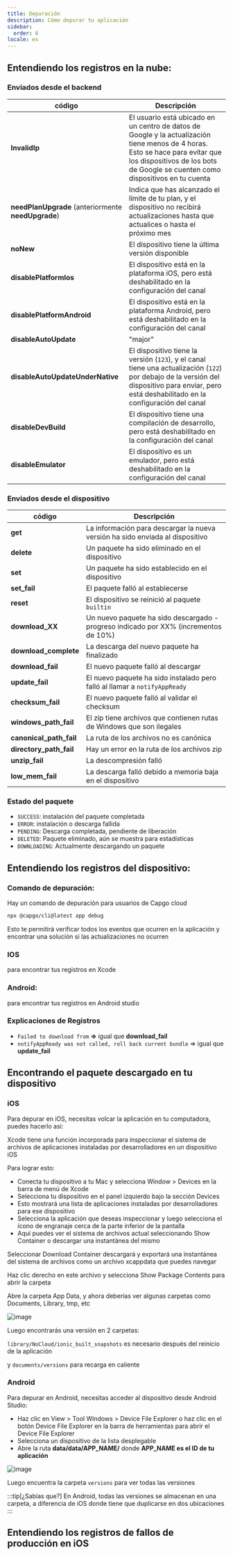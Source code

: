 ```yaml
---
title: Depuración
description: Cómo depurar tu aplicación
sidebar:
  order: 6
locale: es
---
```



## Entendiendo los registros en la nube:

### Enviados desde el backend

| código                          | Descripción                                                                                                                                                                 |
| ------------------------------------------------ | --------------------------------------------------------------------------------------------------------------------------------------------------------------------------- |
| **InvalidIp**                                    | El usuario está ubicado en un centro de datos de Google y la actualización tiene menos de 4 horas. Esto se hace para evitar que los dispositivos de los bots de Google se cuenten como dispositivos en tu cuenta |
| **needPlanUpgrade** (anteriormente **needUpgrade**) | Indica que has alcanzado el límite de tu plan, y el dispositivo no recibirá actualizaciones hasta que actualices o hasta el próximo mes                                  |
| **noNew**                                        | El dispositivo tiene la última versión disponible                                                                                                                                |
| **disablePlatformIos**                           | El dispositivo está en la plataforma iOS, pero está deshabilitado en la configuración del canal                                                                                            |
| **disablePlatformAndroid**                       | El dispositivo está en la plataforma Android, pero está deshabilitado en la configuración del canal                                                                                        |
| **disableAutoUpdate**                            | "major" | "minor" | "version_number" | "none"                                       |
| **disableAutoUpdateUnderNative**                 | El dispositivo tiene la versión (`123`), y el canal tiene una actualización (`122`) por debajo de la versión del dispositivo para enviar, pero está deshabilitado en la configuración del canal                   |
| **disableDevBuild**                              | El dispositivo tiene una compilación de desarrollo, pero está deshabilitado en la configuración del canal                                                                                                   |
| **disableEmulator**                              | El dispositivo es un emulador, pero está deshabilitado en la configuración del canal                                                                                                    |

### Enviados desde el dispositivo

| código  | Descripción                                                                       |
| --------------------- | --------------------------------------------------------------------------------- |
| **get**               | La información para descargar la nueva versión ha sido enviada al dispositivo                 |
| **delete**            | Un paquete ha sido eliminado en el dispositivo                                        |
| **set**               | Un paquete ha sido establecido en el dispositivo                                              |
| **set_fail**          | El paquete falló al establecerse                                                         |
| **reset**             | El dispositivo se reinició al paquete `builtin`                                         |
| **download_XX**       | Un nuevo paquete ha sido descargado - progreso indicado por XX% (incrementos de 10%) |
| **download_complete** | La descarga del nuevo paquete ha finalizado                                          |
| **download_fail**     | El nuevo paquete falló al descargar                                                |
| **update_fail**       | El nuevo paquete ha sido instalado pero falló al llamar a `notifyAppReady`            |
| **checksum_fail**     | El nuevo paquete falló al validar el checksum                                   |
| **windows_path_fail** | El zip tiene archivos que contienen rutas de Windows que son ilegales                        |
| **canonical_path_fail** | La ruta de los archivos no es canónica                                              |
| **directory_path_fail** | Hay un error en la ruta de los archivos zip                                         |
| **unzip_fail**          | La descompresión falló                                                                   |
| **low_mem_fail** | La descarga falló debido a memoria baja en el dispositivo                                    |

### Estado del paquete

* `SUCCESS`: instalación del paquete completada
* `ERROR`: instalación o descarga fallida
* `PENDING`: Descarga completada, pendiente de liberación
* `DELETED`: Paquete eliminado, aún se muestra para estadísticas
* `DOWNLOADING`: Actualmente descargando un paquete

## Entendiendo los registros del dispositivo:

### Comando de depuración:

Hay un comando de depuración para usuarios de Capgo cloud

```bash
npx @capgo/cli@latest app debug
```

Esto te permitirá verificar todos los eventos que ocurren en la aplicación y encontrar una solución si las actualizaciones no ocurren

### IOS

para encontrar tus registros en Xcode

<LinkCard
    title="Getting the Device Log in Xcode"
    href="https://intercomhelp/deploygate/en/articles/4682692-getting-the-device-log-in-xcode"
/>

### Android:

para encontrar tus registros en Android studio

<LinkCard
    title="View logs with Logcat"
    href="https://developerandroidcom/studio/debug/am-logcat"
/>

### Explicaciones de Registros

* `Failed to download from` **=>** igual que **download_fail**
* `notifyAppReady was not called, roll back current bundle` => igual que **update_fail**

## Encontrando el paquete descargado en tu dispositivo

### iOS

Para depurar en iOS, necesitas volcar la aplicación en tu computadora, puedes hacerlo así:

Xcode tiene una función incorporada para inspeccionar el sistema de archivos de aplicaciones instaladas por desarrolladores en un dispositivo iOS

Para lograr esto:

* Conecta tu dispositivo a tu Mac y selecciona Window > Devices en la barra de menú de Xcode
* Selecciona tu dispositivo en el panel izquierdo bajo la sección Devices
* Esto mostrará una lista de aplicaciones instaladas por desarrolladores para ese dispositivo
* Selecciona la aplicación que deseas inspeccionar y luego selecciona el ícono de engranaje cerca de la parte inferior de la pantalla
* Aquí puedes ver el sistema de archivos actual seleccionando Show Container o descargar una instantánea del mismo

Seleccionar Download Container descargará y exportará una instantánea del sistema de archivos como un archivo xcappdata que puedes navegar

Haz clic derecho en este archivo y selecciona Show Package Contents para abrir la carpeta

Abre la carpeta App Data, y ahora deberías ver algunas carpetas como Documents, Library, tmp, etc

![image](/ios_debug_update_1.webp)

Luego encontrarás una versión en 2 carpetas:

`library/NoCloud/ionic_built_snapshots` es necesario después del reinicio de la aplicación

y `documents/versions` para recarga en caliente

### Android

Para depurar en Android, necesitas acceder al dispositivo desde Android Studio:

* Haz clic en View > Tool Windows > Device File Explorer o haz clic en el botón Device File Explorer en la barra de herramientas para abrir el Device File Explorer
* Selecciona un dispositivo de la lista desplegable
* Abre la ruta **data/data/APP_NAME/** donde **APP_NAME es el ID de tu aplicación**

![image](/android_debug_update.webp)

Luego encuentra la carpeta `versions` para ver todas las versiones

:::tip[¿Sabías que?]
En Android, todas las versiones se almacenan en una carpeta, a diferencia de iOS donde tiene que duplicarse en dos ubicaciones
:::

## Entendiendo los registros de fallos de producción en iOS

<LinkCard
    title="How to review your app's crash logs"
    href="https://developer.apple.com/news/?id=nra79npr"
/>
